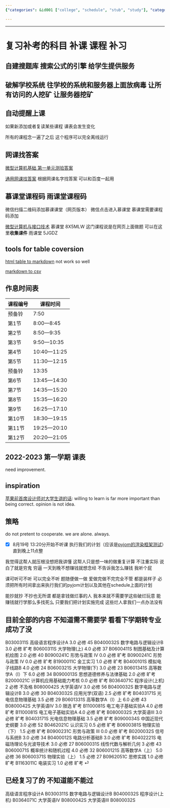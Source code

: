 ```yaml
---
{"categories": &id001 ["college", "schedule", "stub", "study"], "category": "Education", "date": "2022-06-26 15:57:14", "description": "The university course schedule program is designed to assist students in organizing their academic plans, retrieving relevant class and exam details, and displaying grades on a scale of 0.0 to 6.0. The program categorizes subjects into required/elective options and features status markers for absences, incompletes, or failures.", "tags": *id001, "title": "复习补考的科目 补课 课程 补习"}

---
```


------

# 复习补考的科目 补课 课程 补习

## 自建搜题库 搜索公式的引擎 给学生提供服务

## 破解学校系统 往学校的系统和服务器上面放病毒 让所有访问的人挖矿 让服务器挖矿

## 自动提醒上课

如果新添加或者复读某些课程 课表会发生变化

所有的课程念一遍了之后 这个程序可以完全离线运行

## 网课找答案

[微型计算机基础 第一单元测验答案](https://vip.studypro.club/2021/2021%E4%B8%AD%E5%9B%BD%E5%A4%A7%E5%AD%A6mooc-%E5%BE%AE%E6%9C%BA%E6%8E%A5%E5%8F%A3%E6%8A%80%E6%9C%AF%E5%B9%BF%E4%B8%9C%E8%B4%A2%E7%BB%8F%E5%A4%A7%E5%AD%A6-%E6%9C%80%E6%96%B0%E4%B8%AD%E5%9B%BD/)

[通用网课找答案](https://vip.studypro.club) 根据网课名字找答案 可以和百度一起用

## 慕课堂课程码 雨课堂课程码

微信扫描二维码添加慕课课堂（网页版本）
微信点击进入慕课堂 慕课堂需要课程码添加

[微型计算机与接口技术](https://www.icourse163.org/course/NJUPT-1206367801) 慕课堂 8X5MLW 这门课程说是在网页上面做题 可以在这里**收集课件** 雨课堂 5JGDZ



## tools for table coversion

[html table to markdown](https://github.com/johnbeech/html-table-to-markdown-converter) not work so well

[markdown to csv](https://github.com/tomroy/mdtable2csv)

## 作息时间表

|课程编号|课程时间 | 
--- | --- |
| 预备铃 | 7:50
| 第1节 | 8:00—8:45
| 第2节 | 8:50—9:35
| 第3节 | 9:50—10:35
| 第4节 | 10:40—11:25
| 第5节 | 11:30—12:15
| 预备铃 | 13:35
| 第6节 | 13:45—14:30
| 第7节 | 14:35—15:20
| 第8节 | 15:35—16:20
| 第9节 | 16:25—17:10
| 第10节 | 18:30—19:15
| 第11节 | 19:25—20:10
| 第12节 | 20:20—21:05


## 2022-2023 第一学期 课表

need improvement.

## inspiration

[苹果前首席设计师对大学生讲的话](https://www.bilibili.com/video/BV1eU4y1L7fQ):
willing to learn is far more important than being correct.
opinion is not idea.


## 策略

do not pretent to cooperate. we are alone. always.

- [x] 8月19号 13:20分开始不听课 执行我们的计划（应该是[pyjom的渲染框架测试](./pyjom schedules.md)）直到晚上11点整

我觉得这帮人就压根没想把我讲懂 这帮人只是想一味的做重复计算 不注重实际 说白了就是穷鬼 穷逼 一天到晚不想赚钱就想念经 不告诉我怎么赚钱 我听个屁

课可听可不听 可以完全不听 题随便做一做 爱做完做不完完全不管 都是装样子 必须把所有时间拿出来执行我们的pyjom计划以及其他在schedule上面的计划

能抄就抄 不抄也无所谓 都是拿钱做烂事的人 我本来就不需要学这些破烂玩意 能赚钱就行学那么多找死么 只要我们把计划实施完成 这些烂人拿我们一点办法没有


## 目前全部的内容 不知道需不需要学 看看下学期转专业成功了没
B0300311S	高级语言程序设计A	3.0	必修	45
B0400032S	数字电路与逻辑设计B	3.0	必修	旷考
B0600311S	大学物理(上)	4.0	必修	37
B0600411S	制图基础及计算机绘图	2.0	必修	40
B0900241C	形势与政策 IV	0.0	必修	旷考
B0900241C	形势与政策 IV	0.0	必修	旷考
B1900011C	金工实习	1.0	必修	旷考
B0400101S	模拟电子线路B	4.0	必修	24
B0600321S	大学物理(下)	3.0	必修	23
B0601341S	高等数学A（Ⅰ）下	6.0	必修	34
B0900013S	思想道德修养与法律基础	2.0	必修	旷考
B2000021C	计算机应用基础能力考核	0.0	必修	旷考
B0364071C	程序设计(上机)	2	必修	不及格
B0800042S	大学英语Ⅳ	3.0	必修	56
B0400032S	数字电路与逻辑设计B	3.0	必修	30
B0403032S	应用光学(双语)	2.5	必修	旷考
B0403171S	光电信息物理基础	3.5	必修	29
B0601331S	高等数学A（Ⅰ）上	6.0	必修	43
B0800042S	大学英语Ⅳ	3.0	限选	旷考
B1100081S	电工电子基础实验A	4.0	必修	旷考
B1100081S	电工电子基础实验A	4.0	必修	旷考
B0800032S	大学英语Ⅲ	3.0	必修	旷考
B0403171S	光电信息物理基础	3.5	必修	旷考
B0900034S	中国近现代史纲要	3.0	必修	52
B0462021C	认识实习	0.5	必修	旷考
B0600381S	物理实验（下）	1.5	必修	旷考
B0900231C	形势与政策 III	0.0	必修	旷考
B0200032S	信号与系统B	3.0	必修	34
B0400012S	电路分析基础B	3.0	必修	旷考
B0402221S	电磁场理论与光波导技术	3.0	必修	27
B0600031S	线性代数与解析几何	3	必修	43
B0600071S	概率统计和随机过程	4.0	必修	32
B0600121S	高等数学A（上）	5.0	必修	36
B0600371S	物理实验（上）	1.5	必修	27
B0962051C	思修实践	1.0	必修	旷考
B1163011C	电装实习	1.0	必修	旷考	 ⏎

## 已经复习了的 不知道能不能过
高级语言程序设计A B0300311S
数字电路与逻辑设计B B0400032S
程序设计(上机) B0364071C
大学英语Ⅳ B0800042S
大学英语Ⅲ B0800032S

